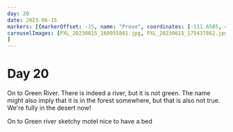 ```yaml
---
day: 20
date: 2023-06-15
markers: [{markerOffset: -15, name: "Provo", coordinates: [-111.6585, 40.2338]},{markerOffset: 25, name: "Green River", coordinates: [-110.1596, 38.9956]}]
carouselImages: [PXL_20230615_160955861.jpg, PXL_20230615_175437862.jpg, PXL_20230615_182038558.jpg, PXL_20230615_182042323.jpg, PXL_20230615_184437187.jpg, PXL_20230615_190829929.jpg
]
---
```

# Day 20

On to Green River. There is indeed a river, but it is not green. The name might also imply that it is in the forest somewhere, but that is also not true. We're fully in the desert now!

On to Green river
sketchy motel
nice to have a bed
